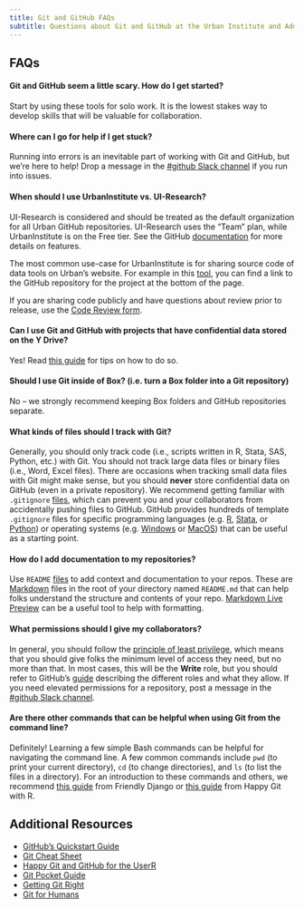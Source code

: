 ```yaml
---
title: Git and GitHub FAQs 
subtitle: Questions about Git and GitHub at the Urban Institute and Additional Resources 
---
```


## FAQs 

#### Git and GitHub seem a little scary. How do I get started? {.unnumbered}
Start by using these tools for solo work. It is the lowest stakes way to develop skills that will be valuable for collaboration.

#### Where can I go for help if I get stuck? {.unnumbered}
Running into errors is an inevitable part of working with Git and GitHub, but we're here to help! Drop a message in the <a href="https://theurbaninstitute.slack.com/archives/C6J9AALDR" target="_blank">#github Slack channel</a> if you run into issues.

#### When should I use UrbanInstitute vs. UI-Research? {.unnumbered}
UI-Research is considered and should be treated as the default organization for all Urban GitHub repositories. UI-Research uses the “Team” plan, while UrbanInstitute is on the Free tier. See the GitHub [documentation](https://github.com/pricing#compare-features) for more details on features. 

The most common use-case for UrbanInstitute is for sharing source code of data tools on Urban’s website. For example in this [tool](https://apps.urban.org/features/medical-debt-over-time/), you can find a link to the GitHub repository for the project at the bottom of the page.  

If you are sharing code publicly and have questions about review prior to release, use the [Code Review form](https://tech-tools.urban.org/code-review-form/). 

#### Can I use Git and GitHub with projects that have confidential data stored on the Y Drive? {.unnumbered}
Yes! Read <a href="https://ui-research.github.io/reproducibility-at-urban/git-y-drive.html" target="_blank">this guide</a> for tips on how to do so. 

#### Should I use Git inside of Box? (i.e. turn a Box folder into a Git repository) {.unnumbered}
No – we strongly recommend keeping Box folders and GitHub repositories separate. 

#### What kinds of files should I track with Git? {.unnumbered}
Generally, you should only track code (i.e., scripts written in R, Stata, SAS, Python, etc.) with Git. You should not track large data files or binary files (i.e., Word, Excel files). There are occasions when tracking small data files with Git might make sense, but you should **never** store confidential data on GitHub (even in a private repository). We recommend getting familiar with `.gitignore` <a href="https://www.freecodecamp.org/news/gitignore-what-is-it-and-how-to-add-to-repo/" target="_blank">files</a>, which can prevent you and your collaborators from accidentally pushing files to GitHub. GitHub provides hundreds of template `.gitignore` files for specific programming languages (e.g. <a href="https://github.com/github/gitignore/blob/main/R.gitignore" target="_blank">R</a>, <a href="https://github.com/github/gitignore/blob/main/Global/Stata.gitignore" target="_blank">Stata</a>, or <a href="https://github.com/github/gitignore/blob/main/Python.gitignore" target="_blank">Python</a>) or operating systems (e.g. <a href="https://github.com/github/gitignore/blob/main/Global/Windows.gitignore" target="_blank">Windows</a> or <a href="https://github.com/github/gitignore/blob/main/Global/macOS.gitignore" target="_blank">MacOS</a>) that can be useful as a starting point. 

#### How do I add documentation to my repositories? {.unnumbered}
Use `README` <a href="https://www.freecodecamp.org/news/how-to-write-a-good-readme-file/" target="_blank">files</a> to add context and documentation to your repos. These are <a href="https://www.markdownguide.org/getting-started/" target="_blank">Markdown</a> files in the root of your directory named `README.md` that can help folks understand the structure and contents of your repo. <a href="https://markdownlivepreview.com/" target="_blank">Markdown Live Preview</a> can be a useful tool to help with formatting. 

#### What permissions should I give my collaborators? {.unnumbered}
In general, you should follow the <a href="https://en.wikipedia.org/wiki/Principle_of_least_privilege" target="_blank">principle of least privilege</a>, which means that you should give folks the minimum level of access they need, but no more than that. In most cases, this will be the **Write** role, but you should refer to GitHub's <a href="https://docs.github.com/en/organizations/managing-access-to-your-organizations-repositories/repository-roles-for-an-organization" target="_blank">guide</a> describing the different roles and what they allow. If you need elevated permissions for a repository, post a message in the <a href="https://theurbaninstitute.slack.com/archives/C6J9AALDR" target="_blank">#github Slack channel</a>.  

#### Are there other commands that can be helpful when using Git from the command line? {.unnumbered}
Definitely! Learning a few simple Bash commands can be helpful for navigating the command line. A few common commands include `pwd` (to print your current directory), `cd` (to change directories), and `ls` (to list the files in a directory). For an introduction to these commands and others, we recommend <a href="https://friendly-101.readthedocs.io/en/latest/commandline.html" target="_blank">this guide</a> from Friendly Django or <a href="https://happygitwithr.com/shell.html" target="_blank">this guide</a> from Happy Git with R.

## Additional Resources 

- <a href="https://docs.github.com/en/get-started/quickstart/hello-world" target="_blank">GitHub's Quickstart Guide</a>
- <a href="https://education.github.com/git-cheat-sheet-education.pdf" target="_blank">Git Cheat Sheet</a>
- <a href="https://happygitwithr.com/" target="_blank">Happy Git and GitHub for the UserR</a>
- <a href="https://www.amazon.com/Git-Pocket-Guide-Working-Introduction/dp/1449325866" target="_blank">Git Pocket Guide</a>
- <a href="https://www.atlassian.com/git" target="_blank">Getting Git Right</a>
- <a href="https://speakerdeck.com/alicebartlett/git-for-humans" target="_blank">Git for Humans</a>
